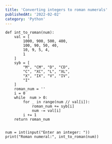 ```yaml
---
title: 'Converting integers to roman numerals'
publishedAt: '2022-02-02'
category: 'Python'
---
```




```
def int_to_roman(num):
    val = [
        1000, 900, 500, 400,
        100, 90, 50, 40,
        10, 9, 5, 4,
        1
    ]
    syb = [
        "M", "CM", "D", "CD",
        "C", "XC", "L", "XL",
        "X", "IX", "V", "IV",
        "I"
    ]
    roman_num = ''
    i = 0
    while  num > 0:
        for _ in range(num // val[i]):
            roman_num += syb[i]
            num -= val[i]
        i += 1
    return roman_num


num = int(input("Enter an integer: "))
print("Roman numeral:", int_to_roman(num))
```